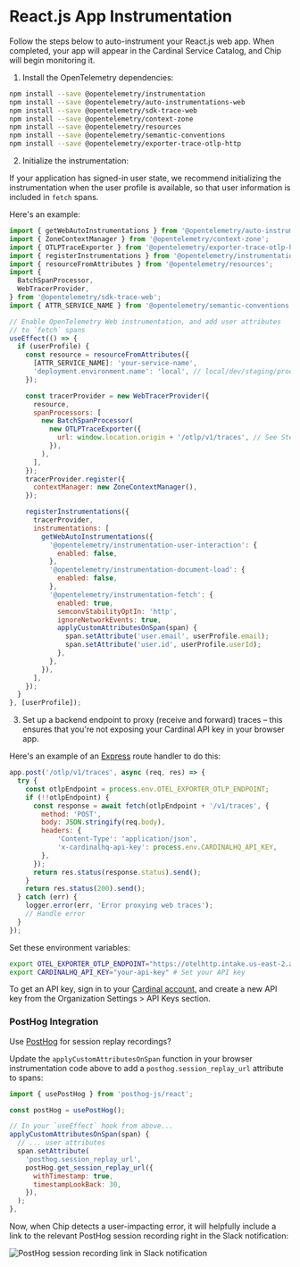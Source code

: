 # React.js App Instrumentation

Follow the steps below to auto-instrument your React.js web app. When completed, your app will appear in the Cardinal Service Catalog, and Chip will begin monitoring it.

1. Install the OpenTelemetry dependencies:

```sh copy
npm install --save @opentelemetry/instrumentation
npm install --save @opentelemetry/auto-instrumentations-web
npm install --save @opentelemetry/sdk-trace-web
npm install --save @opentelemetry/context-zone
npm install --save @opentelemetry/resources
npm install --save @opentelemetry/semantic-conventions
npm install --save @opentelemetry/exporter-trace-otlp-http
```

2. Initialize the instrumentation:

If your application has signed-in user state, we recommend initializing the instrumentation when the user profile is available, so that user information is included in `fetch` spans.

Here's an example:

```js copy
import { getWebAutoInstrumentations } from '@opentelemetry/auto-instrumentations-web';
import { ZoneContextManager } from '@opentelemetry/context-zone';
import { OTLPTraceExporter } from '@opentelemetry/exporter-trace-otlp-http';
import { registerInstrumentations } from '@opentelemetry/instrumentation';
import { resourceFromAttributes } from '@opentelemetry/resources';
import {
  BatchSpanProcessor,
  WebTracerProvider,
} from '@opentelemetry/sdk-trace-web';
import { ATTR_SERVICE_NAME } from '@opentelemetry/semantic-conventions';

// Enable OpenTelemetry Web instrumentation, and add user attributes 
// to `fetch` spans
useEffect(() => {
  if (userProfile) {
    const resource = resourceFromAttributes({
      [ATTR_SERVICE_NAME]: 'your-service-name',
      'deployment.environment.name': 'local', // local/dev/staging/prod
    });

    const tracerProvider = new WebTracerProvider({
      resource,
      spanProcessors: [
        new BatchSpanProcessor(
          new OTLPTraceExporter({
            url: window.location.origin + '/otlp/v1/traces', // See Step 3 below
          }),
        ),
      ],
    });
    tracerProvider.register({
      contextManager: new ZoneContextManager(),
    });

    registerInstrumentations({
      tracerProvider,
      instrumentations: [
        getWebAutoInstrumentations({
          '@opentelemetry/instrumentation-user-interaction': {
            enabled: false,
          },
          '@opentelemetry/instrumentation-document-load': {
            enabled: false,
          },
          '@opentelemetry/instrumentation-fetch': {
            enabled: true,
            semconvStabilityOptIn: 'http',
            ignoreNetworkEvents: true,
            applyCustomAttributesOnSpan(span) {
              span.setAttribute('user.email', userProfile.email);
              span.setAttribute('user.id', userProfile.userId);
            },
          },
        }),
      ],
    });
  }
}, [userProfile]);
```

3. Set up a backend endpoint to proxy (receive and forward) traces – this ensures that you're not exposing your Cardinal API key in your browser app.

Here's an example of an [Express](https://expressjs.com/) route handler to do this:

```js copy
app.post('/otlp/v1/traces', async (req, res) => {
  try {
    const otlpEndpoint = process.env.OTEL_EXPORTER_OTLP_ENDPOINT;
    if (!!otlpEndpoint) {
      const response = await fetch(otlpEndpoint + '/v1/traces', {
        method: 'POST',
        body: JSON.stringify(req.body),
        headers: {
            'Content-Type': 'application/json',
            'x-cardinalhq-api-key': process.env.CARDINALHQ_API_KEY,
        },
      });
      return res.status(response.status).send();
    }
    return res.status(200).send();
  } catch (err) {
    logger.error(err, 'Error proxying web traces');
    // Handle error
  }
});
```

Set these environment variables:

```sh copy
export OTEL_EXPORTER_OTLP_ENDPOINT="https://otelhttp.intake.us-east-2.aws.cardinalhq.io"
export CARDINALHQ_API_KEY="your-api-key" # Set your API key
```

To get an API key, sign in to your [Cardinal account,](http://app.cardinalhq.io) and create a new API key from the Organization Settings > API Keys section.

### PostHog Integration

Use [PostHog](https://posthog.com/) for session replay recordings?

Update the `applyCustomAttributesOnSpan` function in your browser instrumentation code above to add a `posthog.session_replay_url` attribute to spans:

```js copy
import { usePostHog } from 'posthog-js/react';

const postHog = usePostHog();

// In your `useEffect` hook from above...
applyCustomAttributesOnSpan(span) {
  // ... user attributes
  span.setAttribute(
    'posthog.session_replay_url',
    postHog.get_session_replay_url({
      withTimestamp: true,
      timestampLookBack: 30,
    }),
  );
},
```

Now, when Chip detects a user-impacting error, it will helpfully include a link to the relevant PostHog session recording right in the Slack notification:

![PostHog session recording link in Slack notification](/posthog_integration.png)